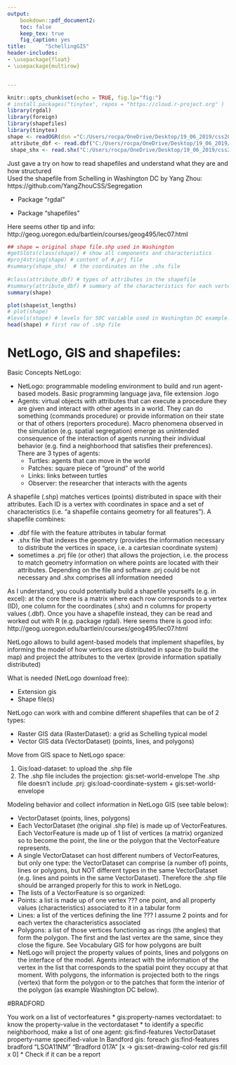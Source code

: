 ---
output:
    bookdown::pdf_document2:
    toc: false
    keep_tex: true
    fig_caption: yes
title:      "SchellingGIS"
header-includes: 
- \usepackage{float}
- \usepackage{multirow}


---

```{r setup, include = FALSE}
knitr::opts_chunk$set(echo = TRUE, fig.lp="fig:")
# install.packages("tinytex", repos = "https://cloud.r-project.org" )
library(rgdal)
library(foreign)
library(shapefiles)
library(tinytex)
shape <- readOGR(dsn ="C:/Users/rocpa/OneDrive/Desktop/19_06_2019/css2019",layer = "Bradford_city2_data")
 attribute_dbf <- read.dbf("C:/Users/rocpa/OneDrive/Desktop/19_06_2019/css2019/Bradford_city2_data.dbf")
 shape_shx <- read.shx("C:/Users/rocpa/OneDrive/Desktop/19_06_2019/css2019/Bradford_city2_data.shx")
```

Just gave a try on how to read shapefiles and understand what they are and how structured\
Used the shapefile from Schelling in Washington DC by Yang Zhou: https://github.com/YangZhouCSS/Segregation

* Package "rgdal"

* Package "shapefiles"

Here seems other tip and info: http://geog.uoregon.edu/bartlein/courses/geog495/lec07.html

```{r check, include = TRUE}
## shape = original shape file.shp used in Washington
#getSlots(class(shape)) # show all components and characteristics
#proj4string(shape) # content of #.prj file
#summary(shape_shx)  # the coordinates on the .shx file
 
#class(attribute_dbf) # types of attributes in the shapefile
#summary(attribute_dbf) # summary of the characteristics for each vertex
summary(shape)

plot(shape$st_lengths)
# plot(shape)
#levels(shape) # levels for SOC variable used in Washington DC example: RED and BLUE
head(shape) # first row of .shp file
```

# NetLogo, GIS and shapefiles:


Basic Concepts NetLogo: 

*	NetLogo: programmable modeling environment to build and run agent-based models. Basic programming language java, file extension .logo
* Agents: virtual objects with attributes that can execute a procedure they are given and interact with other agents in a world. They can do something (commands procedure) or provide information on their state or that of others (reporters procedure). Macro phenomena observed in the simulation (e.g. spatial segregation) emerge as unintended consequence of the interaction of agents running their individual behavior (e.g. find a neighborhood that satisfies their preferences). There are 3 types of agents:
  +	Turtles: agents that can move in the world
  +	Patches: square piece of "ground" of the world
  +	Links: links between turtles
  +	Observer: the researcher that interacts with the agents

A shapefile (.shp) matches vertices (points) distributed in space with their attributes. Each ID is a vertex with coordinates in space and a set of characteristics (i.e. "a shapefile contains geometry for all features"). A shapefile combines:

*	.dbf file with the feature attributes in tabular format
*	.shx file that indexes the geometry (provides the information necessary to distribute the vertices in space, i.e. a cartesian coordinate system)
*	sometimes a .prj file (or other) that allows the projection, i.e. the process to match geometry information on where points are located with their attributes. Depending on the file  and software .prj could be not necessary and .shx comprises all information needed 

As I understand, you could potentially build a shapefile yourselfs (e.g. in excel): at the core there is a matrix where each row corresponds to a vertex (ID), one column for the coordinates (.shx) and n columns for property values (.dbf). Once you have a shapefile instead, they can be read and worked out with R (e.g. package rgdal). Here seems there is good info: http://geog.uoregon.edu/bartlein/courses/geog495/lec07.html

NetLogo allows to build agent-based models that implement shapefiles, by informing the model of how vertices are distributed in space (to build the map) and project the attributes to the vertex (provide information spatially distributed)

What is needed (NetLogo download free):

*	Extension gis
*	Shape file(s)

NetLogo can work with and combine different shapefiles that can be of 2 types:

*	Raster GIS data (RasterDataset): a grid as Schelling typical model
*	Vector GIS data (VectorDataset) (points, lines, and polygons)

Move from GIS space to NetLogo space:

1. Gis:load-dataset: to upload the .shp file
2. The .shp file includes the projection: gis:set-world-envelope
The .shp file doesn't include .prj: gis:load-coordinate-system + gis:set-world-envelope

Modeling behavior and collect information in NetLogo GIS (see table below):

*	VectorDataset (points, lines, polygons)
*	Each VectorDataset (the original .shp file) is made up of VectorFeatures. Each VectorFeature is made up of 1 list of vertices (a matrix) organized so to become the point, the line or the polygon that the VectorFeature represents.
*	A single VectorDataset can host different numbers of VectorFeatures, but only one type: the VectorDataset can comprise (a number of) points, lines or polygons, but NOT different types in the same VectorDataset (e.g. lines and points in the same VectorDataset). Therefore the .shp file should be arranged properly for this to work in NetLogo.
*	The lists of a VectorFeature is so organized:
  + Points: a list is made up of one vertex ??? one point, and all property values (characteristics) associated to it in a tabular form
  + Lines: a list of the vertices defining the line ??? I assume 2 points and for each vertex the characteristics associated
  +	Polygons: a list of those vertices functioning as rings (the angles) that form the polygon. The first and the last vertex are the same, since they close the figure. See Vocabulary GIS for how polygons are built
  + NetLogo will project the property values of points, lines and polygons on the interface of the model. Agents interact with the information of the vertex in the list that corresponds to the spatial point they occupy at that moment. With polygons, the information is projected both to the rings (vertex) that form the polygon or to the patches that form the interior of the polygon (as example Washington DC below).
  
#BRADFORD

You work on a list of vectorfeatures
* gis:property-names vectordataet: to know the property-value in the vectordataset
* to identify a specific neighborhood, make a list of one agent: gis:find-features VectorDataset property-name specified-value
In Bandford gis: foreach gis:find-features bradford "LSOA11NM" "Bradford 017A" [x ->  gis:set-drawing-color red gis:fill x 0]
  * Check if it can be a report

\begin{table}[t!]
\begin{tabular}{c | c | c | c | c}
\hline
\multirow{2}{*}{ $vectorvdataset_{1}$  } & $vectorfeature^{points}_{1}$ & $vertex^{1/xy}$ & $propertyvalue_{1}$ & $propertyvalue_{2}$ \\
&  $...n+1$ & & $(variable_{1})$ & $(variable_{2})$   \\
\hline
\multirow{2}{*}{ $vectorvdataset_{2}$  } & $vectorfeature^{lines}_{1}$ & $vertex^{1a/xy}$ & $...$ & $...$ \\
&  $...n+1$ & $vertex^{1b/xy}$ &   &     \\
\hline
\multirow{4}{*}{ $vectorvdataset_{3}$  } & $vectorfeature^{polygons}_{1}$  & $vertex^{1a/xy}$ & $...$ & $...$ \\
&  $...n+1$ & $vertex^{1b/xy}$ &   &     \\
& $(here triangle)$ & $vertex^{1c/xy}$ &   &     \\
&   & $vertex^{1a/xy}$ &   &     \\
\hline
\end{tabular}
\end{table}